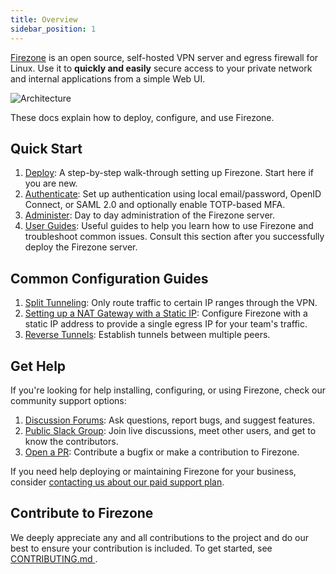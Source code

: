 ```yaml
---
title: Overview
sidebar_position: 1
---
```


[Firezone](https://firezone.dev) is an open source, self-hosted VPN server and
egress firewall for Linux. Use it to **quickly and easily** secure access to
your private network and internal applications from a simple Web UI.

![Architecture](https://user-images.githubusercontent.com/52545545/183804397-ae81ca4e-6972-41f9-80d4-b431a077119d.png)

These docs explain how to deploy, configure, and use Firezone.

## Quick Start

1. [Deploy](deploy): A step-by-step walk-through setting up Firezone.
  Start here if you are new.
1. [Authenticate](authenticate): Set up authentication using local
  email/password, OpenID Connect, or SAML 2.0 and optionally enable
  TOTP-based MFA.
1. [Administer](administer): Day to day administration of the Firezone
  server.
1. [User Guides](user-guides): Useful guides to help you learn how to use
  Firezone and troubleshoot common issues. Consult this section
   after you successfully deploy the Firezone server.

## Common Configuration Guides

1. [Split Tunneling](./user-guides/use-cases/split-tunnel):
  Only route traffic to certain IP ranges through the VPN.
1. [Setting up a NAT Gateway with a Static IP](./user-guides/use-cases/nat-gateway):
  Configure Firezone with a static IP address to provide
  a single egress IP for your team's traffic.
1. [Reverse Tunnels](./user-guides/use-cases/reverse-tunnel):
  Establish tunnels between multiple peers.

## Get Help

If you're looking for help installing, configuring, or using Firezone, check our
community support options:

1. [Discussion Forums](https://discourse.firez.one/): Ask questions, report
  bugs, and suggest features.
1. [Public Slack Group](https://join.slack.com/t/firezone-users/shared_invite/zt-111043zus-j1lP_jP5ohv52FhAayzT6w):
  Join live discussions, meet other users, and get to know the contributors.
1. [Open a PR](https://github.com/firezone/firezone/issues): Contribute a bugfix
  or make a contribution to Firezone.

If you need help deploying or maintaining Firezone for your business, consider
[contacting us about our paid support plan](https://firezone.dev/contact/sales).

## Contribute to Firezone

We deeply appreciate any and all contributions to the project and do our best to
ensure your contribution is included. To get started, see [CONTRIBUTING.md
](https://github.com/firezone/firezone/blob/master/CONTRIBUTING.md).

<!-- Leaving these disabled until they're ready -->
<!-- <feedback /> -->
<!-- <newsletter /> -->
